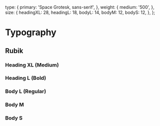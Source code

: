 
<Meta title="Typography" />

  type: {
    primary: 'Space Grotesk, sans-serif',
  },
  weight: {
    medium: '500',
  },
  size: {
    headingXL: 28,
    headingL: 18,
    bodyL: 14,
    bodyM: 12,
    bodyS: 12,
  },
};


# Typography

## Rubik

### Heading XL (Medium)
<Typeset
  fontFamily={typography.type.primary}
  fontWeight={typography.weight.medium}
  fontSizes={[Number(typography.size.headingXL)]}
  sampleText={SampleText}
/>

### Heading L (Bold)
<Typeset
  fontFamily={typography.type.primary}
  fontWeight={typography.weight.medium}
  fontSizes={[Number(typography.size.headingL)]}
  sampleText={SampleText}
/>

### Body L (Regular)
<Typeset
  fontFamily={typography.type.primary}
  fontWeight={typography.weight.medium}
  fontSizes={[Number(typography.size.bodyL)]}
  sampleText={SampleText}
/>

### Body M
<Typeset
  fontFamily={typography.type.primary}
  fontWeight={typography.weight.medium}
  fontSizes={[Number(typography.size.bodyM)]}
  sampleText={SampleText}
/>

### Body S
<Typeset
  fontFamily={typography.type.primary}
  fontWeight={typography.weight.medium}
  fontSizes={[Number(typography.size.bodyS)]}
  sampleText={SampleText}
/>
